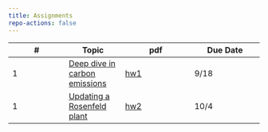 ```yaml
---
title: Assignments
repo-actions: false
---
```


| # | Topic | pdf | Due Date |
|-----------------|-----------------|---------------------|---------------------|
| 1    | [Deep dive in carbon emissions](assignments/hw1.qmd) | [hw1](assignments/hw1.pdf) | 9/18 |
| 1    | [Updating a Rosenfeld plant](assignments/hw2.qmd) | [hw2](assignments/hw2.pdf) | 10/4 |
<!--
| 1    | [Air quality in China and India](assignments/hw1.qmd) | [hw1](assignments/hw1.pdf)  | 9/12 |
| 2    | [Energy project economics](assignments/hw2.qmd) | [hw2](assignments/hw2.pdf)  |  9/26      |
| 3    | [Energy technology and impacts](assignments/hw3.qmd) | [hw3](assignments/hw3.pdf)  | 10/24 |
| 4    | [Load forecast, energy justice](assignments/hw4.qmd)  | [hw4](assignments/hw4.pdf)  | 11/21  |
-->